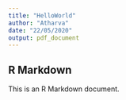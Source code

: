 ---
title: "HelloWorld"
author: "Atharva"
date: "22/05/2020"
output: pdf_document
---


## R Markdown

This is an R Markdown document.